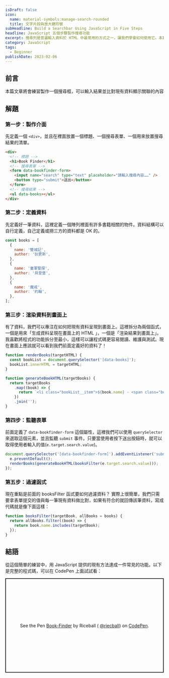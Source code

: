 ```yaml
---
isDraft: false
icon:
  name: material-symbols:manage-search-rounded
  title: 文字片段與放大鏡符號
subHeadline: Build a Searchbar Using JavaScript in Five Steps
headline: JavaScript 五個步驟製作搜尋功能
excerpt: 搜尋列是普遍輸入資料於 HTML 中最常用的方式之一，讓我們學會如何使用它。本篇文章將會練習從無到有包含介面製作一個搜尋框，可以輸入結果並比對現有資料顯示關聯的內容，是一個非常適合 JavaScript 新手的一道實用練習題目。
category: JavaScript
tags:
  - Beginner
publishDate: 2023-02-06
---
```


## 前言

<Info type="info">本篇文章將會練習製作一個搜尋框，可以輸入結果並比對現有資料顯示關聯的內容</Info>

## 解題

### 第一步：製作介面

先定義一個 `<div>`，並且在裡面放置一個標題、一個搜尋表單、一個用來放置搜尋結果的清單。

```html
<div>
  <!-- 標題 -->
  <h1>Book Finder</h1>
  <!-- 搜尋表單 -->
  <form data-bookfinder-form>
    <input name="search" type="text" placeholder="請輸入搜尋內容……" />
    <button type="submit">送出</button>
  </form>
  <!-- 搜尋結果 -->
  <ul data-books></ul>
</div>
```

### 第二步：定義資料

先定義好一筆資料，這裡定義一個陣列裡面有許多書籍相關的物件。資料結構可以自行定義，自己定義或撈三方的資料都是 OK 的。

```javascript
const books = [
  {
    name: '雙城記',
    author: '狄更斯',
  },
  {
    name: '童軍警探',
    author: '貝登堡',
  },
  {
    name: '魔戒',
    author: '約翰',
  },
];
```

### 第三步：渲染資料到畫面上

有了資料，我們可以專注在如何把現有資料呈現到畫面上。這裡拆分為兩個函式，一個是用來「生成資料呈現在畫面上的 HTML 」，一個是「渲染結果到畫面上」。我喜歡將程式的功能拆分至最小，這樣可以讓程式碼更容易閱讀、維護與測試。現在畫面上應該就可以看到我們前面定義好的資料了！

```javascript
function renderBooks(targetHTML) {
  const bookList = document.querySelector('[data-books]');
  bookList.innerHTML = targetHTML;
}

function generateBookHTML(targetBooks) {
  return targetBooks
    .map((book) => {
      return `<li class="bookList__item">${book.name} - <span class="bookList__author">${book.author}</span></li>`;
    })
    .join('');
}
```

### 第四步：監聽表單

前面定義了 `data-bookfinder-form` 這個屬性，這裡我們可以使用 `querySelector` 來選取這個元素，並且監聽 `submit` 事件。只要當使用者按下送出按鈕時，就可以取得使用者輸入的值(`e.target.search.value`)。

```javascript
document.querySelector('[data-bookfinder-form]').addEventListener('submit', (e) => {
  e.preventDefault();
  renderBooks(generateBookHTML(booksFilter(e.target.search.value)));
});
```

### 第五步：過濾函式

現在重點是前面的 booksFilter 函式要如何過濾資料？ 實際上很簡單，我們只需要拿表單提交的值與每一筆現有資料做比對，如果有符合的就回傳該筆資料，寫成代碼就是像下面這樣：

```javascript
function booksFilter(targetBook, allBooks = books) {
  return allBooks.filter((book) => {
    return book.name.includes(targetBook);
  });
}
```

## 結語

從這個簡單的練習中，用 JavaScript 提供的現有方法達成一件常見的功能。以下是完整的程式碼，可以在 CodePen 上面試試看：

<p
  class="codepen"
  data-height="300"
  data-default-tab="result"
  data-slug-hash="QWBoQyb"
  data-preview="true"
  data-editable="true"
  data-user="riecball"
  style="height: 300px; box-sizing: border-box; display: flex; align-items: center; justify-content: center; border: 2px solid; margin: 1em 0; padding: 1em;"
>
  <span>
    See the Pen <a href="https://codepen.io/riecball/pen/QWBoQyb">Book-Finder</a> by Riceball (
    <a href="https://codepen.io/riecball">@riecball</a>) on <a href="https://codepen.io">CodePen</a>.
  </span>
</p>
<script async src="https://cpwebassets.codepen.io/assets/embed/ei.js"></script>
